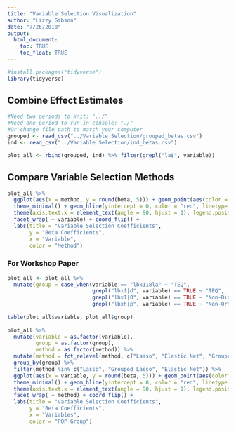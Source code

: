 ```yaml
---
title: "Variable Selection Visualization"
author: "Lizzy Gibson"
date: "7/26/2018"
output: 
  html_document:
    toc: TRUE
    toc_float: TRUE
---
```


```r
#install.packages("tidyverse")
library(tidyverse)
```

## Combine Effect Estimates

```r
#Need two periods to knit: "../"
#Need one period to run in console: "./"
#Or change file path to match your computer
grouped <- read_csv("../Variable Selection/grouped_betas.csv")
ind <- read_csv("../Variable Selection/ind_betas.csv")

plot_all <- rbind(grouped, ind) %>% filter(grepl("la$", variable)) 
```

## Compare Variable Selection Methods

```r
plot_all %>%
  ggplot(aes(x = method, y = round(beta, 5))) + geom_point(aes(color = method)) +
  theme_minimal() + geom_hline(yintercept = 0, color = "red", linetype = "dashed") +
  theme(axis.text.x = element_text(angle = 90, hjust = 1), legend.position = "none") +
  facet_wrap( ~ variable) + coord_flip() + 
  labs(title = "Variable Selection Coefficients", 
       y = "Beta Coefficients",
       x = "Variable", 
       color = "Method")
```

### For Workshop Paper

```r
plot_all <- plot_all %>%
  mutate(group = case_when(variable == "lbx118la" ~ "TEQ",
                           grepl("lbxf|d", variable) == TRUE ~ "TEQ",
                           grepl("lbx1|0", variable) == TRUE ~ "Non-Dioxin-like PCB",
                           grepl("lbxh|p", variable) == TRUE ~ "Non-Ortho PCB"))
           
table(plot_all$variable, plot_all$group)                       
     
plot_all %>% 
  mutate(variable = as.factor(variable),
         group = as.factor(group),
         method = as.factor(method)) %>% 
  mutate(method = fct_relevel(method, c("Lasso", "Elastic Net", "Grouped Lasso"))) %>% 
  group_by(group) %>% 
  filter(method %in% c("Lasso", "Grouped Lasso", "Elastic Net")) %>% 
  ggplot(aes(x = variable, y = round(beta, 5))) + geom_point(aes(color = group)) +
  theme_minimal() + geom_hline(yintercept = 0, color = "red", linetype = "dashed") +
  theme(axis.text.x = element_text(angle = 90, hjust = 1), legend.position = "bottom") +
  facet_wrap( ~ method) + coord_flip() + 
  labs(title = "Variable Selection Coefficients", 
       y = "Beta Coefficients",
       x = "Variables", 
       color = "POP Group")
```

